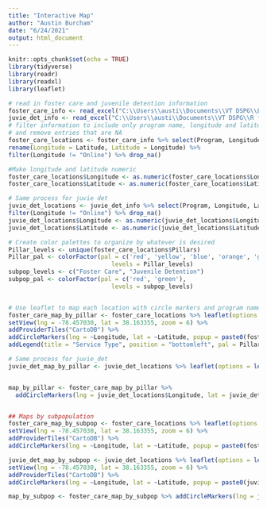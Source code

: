 ```yaml
---
title: "Interactive Map"
author: "Austin Burcham"
date: "6/24/2021"
output: html_document
---
```


```r
knitr::opts_chunk$set(echo = TRUE)
library(tidyverse)
library(readr)
library(readxl)
library(leaflet)
```

```r
# read in foster care and juvenile detention information
foster_care_info <- read_excel("C:\\Users\\austi\\Documents\\VT DSPG\\Loudoun\\Excel Files\\Research-Foster_care-New_col_added.xlsx")
juvie_det_info <- read_excel("C:\\Users\\austi\\Documents\\VT DSPG\\R files\\2021_DSPG_Loudoun\\Qualitative_research\\Research-Juvenile_Detention-New_col_added.xlsx")
# filter information to include only program name, longitude and latitude
# and remove entries that are NA
foster_care_locations <- foster_care_info %>% select(Program, Longitude, Latitude, Pillars, Subpopulation) %>% 
rename(Longitude = Latitude, Latitude = Longitude) %>% 
filter(Longitude != "Online") %>% drop_na()

#Make longitude and latitude numeric
foster_care_locations$Longitude <- as.numeric(foster_care_locations$Longitude)
foster_care_locations$Latitude <- as.numeric(foster_care_locations$Latitude)

# Same process for juvie det
juvie_det_locations <- juvie_det_info %>% select(Program, Longitude, Latitude, Pillars, Subpopulation) %>% 
filter(Longitude != "Online") %>% drop_na()
juvie_det_locations$Longitude <- as.numeric(juvie_det_locations$Longitude)
juvie_det_locations$Latitude <- as.numeric(juvie_det_locations$Latitude)

# Create color palettes to organize by whatever is desired
Pillar_levels <- unique(foster_care_locations$Pillars)
Pillar_pal <- colorFactor(pal = c('red', 'yellow', 'blue', 'orange', 'green', 'pink'), 
                             levels = Pillar_levels)
subpop_levels <- c("Foster Care", "Juvenile Detention")
subpop_pal <- colorFactor(pal = c('red', 'green'), 
                             levels = subpop_levels)


# Use leaflet to map each location with circle markers and program name popups. 
foster_care_map_by_pillar <- foster_care_locations %>% leaflet(options = leafletOptions(minZoom = 5)) %>% 
setView(lng = -78.457030, lat = 38.163355, zoom = 6) %>% 
addProviderTiles("CartoDB") %>% 
addCircleMarkers(lng = ~Longitude, lat = ~Latitude, popup = paste0(foster_care_locations$Program, " (", foster_care_locations$Pillars, ")"), radius = 2, color = ~Pillar_pal(Pillars)) %>% 
addLegend(title = "Service Type", position = "bottomleft", pal = Pillar_pal, values = Pillar_levels)

# Same process for juvie_det
juvie_det_map_by_pillar <- juvie_det_locations %>% leaflet(options = leafletOptions(minZoom = 5)) %>% setView(lng = -78.457030, lat = 38.163355, zoom = 6) %>% addProviderTiles("CartoDB") %>% addCircleMarkers(lng = ~Longitude, lat = ~Latitude, popup = paste0(juvie_det_locations$Program, " (", juvie_det_locations$Pillars, ")"), radius = 2, color = ~Pillar_pal(Pillars)) %>% addLegend(title = "Service Type", position = "bottomleft", pal = Pillar_pal, values = Pillar_levels)


map_by_pillar <- foster_care_map_by_pillar %>% 
  addCircleMarkers(lng = juvie_det_locations$Longitude, lat = juvie_det_locations$Latitude, popup = paste0(juvie_det_locations$Program, " (", juvie_det_locations$Pillars, ")"), radius = 2, color = ~Pillar_pal(Pillars))


## Maps by subpopulation 
foster_care_map_by_subpop <- foster_care_locations %>% leaflet(options = leafletOptions(minZoom = 5)) %>% 
setView(lng = -78.457030, lat = 38.163355, zoom = 6) %>% 
addProviderTiles("CartoDB") %>% 
addCircleMarkers(lng = ~Longitude, lat = ~Latitude, popup = paste0(foster_care_locations$Program, " (", foster_care_locations$Pillars, ")"), group = "Foster Care", radius = 2, color = ~subpop_pal(Subpopulation)) 

juvie_det_map_by_subpop <- juvie_det_locations %>% leaflet(options = leafletOptions(minZoom = 5)) %>% 
setView(lng = -78.457030, lat = 38.163355, zoom = 6) %>% 
addProviderTiles("CartoDB") %>% 
addCircleMarkers(lng = ~Longitude, lat = ~Latitude, popup = paste0(juvie_det_locations$Program, " (", foster_care_locations$Pillars, ")"), group = "Juvenile Detention", radius = 2, color = ~subpop_pal(Subpopulation))

map_by_subpop <- foster_care_map_by_subpop %>% addCircleMarkers(lng = juvie_det_locations$Longitude, lat = juvie_det_locations$Latitude, popup = paste0(juvie_det_locations$Program, " (", foster_care_locations$Pillars, ")"), group = "Juvenile Detention", radius = 2, color = ~subpop_pal(Subpopulation))
```

